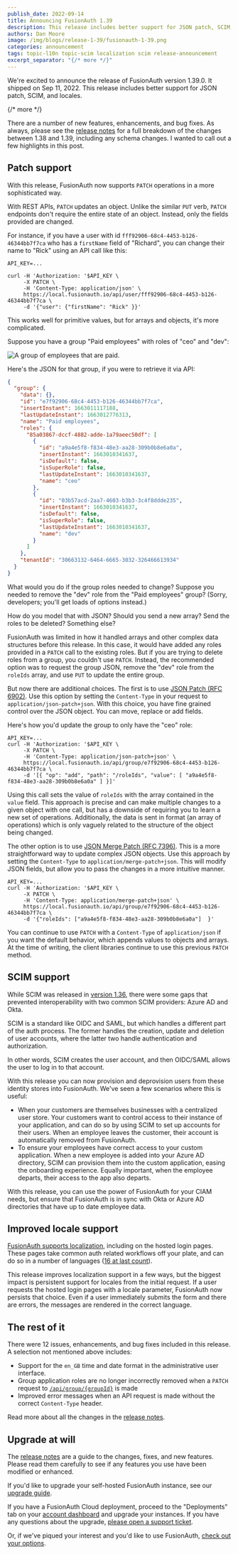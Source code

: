 ```yaml
---
publish_date: 2022-09-14 
title: Announcing FusionAuth 1.39
description: This release includes better support for JSON patch, SCIM, and locales, as well as bug fixes.
authors: Dan Moore
image: /img/blogs/release-1-39/fusionauth-1-39.png
categories: announcement
tags: topic-l10n topic-scim localization scim release-announcement
excerpt_separator: "{/* more */}"
---
```


We're excited to announce the release of FusionAuth version 1.39.0. It shipped on Sep 11, 2022. This release includes better support for JSON patch, SCIM, and locales.

{/* more */}

There are a number of new features, enhancements, and bug fixes. As always, please see the [release notes](/docs/v1/tech/release-notes#version-1-39-0) for a full breakdown of the changes between 1.38 and 1.39, including any schema changes. I wanted to call out a few highlights in this post.

## Patch support

With this release, FusionAuth now supports `PATCH` operations in a more sophisticated way.

With REST APIs, `PATCH` updates an object. Unlike the similar `PUT` verb, `PATCH` endpoints don't require the entire state of an object. Instead, only the fields provided are changed.

For instance, if you have a user with id `fff92906-68c4-4453-b126-46344bb7f7ca` who has a `firstName` field of "Richard", you can change their name to "Rick" using an API call like this:

```
API_KEY=...

curl -H 'Authorization: '$API_KEY \
     -X PATCH \
     -H 'Content-Type: application/json' \
     https://local.fusionauth.io/api/user/fff92906-68c4-4453-b126-46344bb7f7ca \
     -d '{"user": {"firstName": "Rick" }}'
```

This works well for primitive values, but for arrays and objects, it's more complicated.

Suppose you have a group "Paid employees" with roles of "ceo" and "dev":

![A group of employees that are paid.](/img/blogs/release-1-39/paid-employees-group.png)

Here's the JSON for that group, if you were to retrieve it via API:

```json
{
  "group": {
    "data": {},
    "id": "e7f92906-68c4-4453-b126-46344bb7f7ca",
    "insertInstant": 1663011117188,
    "lastUpdateInstant": 1663012776313,
    "name": "Paid employees",
    "roles": {
      "85a03867-dccf-4882-adde-1a79aeec50df": [
        {
          "id": "a9a4e5f8-f834-48e3-aa28-309b0b8e6a0a",
          "insertInstant": 1663010341637,
          "isDefault": false,
          "isSuperRole": false,
          "lastUpdateInstant": 1663010341637,
          "name": "ceo"
        },
        {
          "id": "03b57acd-2aa7-4603-b3b3-3c4f8ddde235",
          "insertInstant": 1663010341637,
          "isDefault": false,
          "isSuperRole": false,
          "lastUpdateInstant": 1663010341637,
          "name": "dev"
        }
      ]
    },
    "tenantId": "30663132-6464-6665-3032-326466613934"
  }
}
```

What would you do if the group roles needed to change? Suppose you needed to remove the "dev" role from the "Paid employees" group? (Sorry, developers; you'll get loads of options instead.)

How do you model that with JSON? Should you send a new array? Send the roles to be deleted? Something else? 

FusionAuth was limited in how it handled arrays and other complex data structures before this release. In this case, it would have added any roles provided in a `PATCH` call to the existing roles. But if you are trying to delete roles from a group, you couldn't use `PATCH`. Instead, the recommended option was to request the group JSON, remove the "dev" role from the `roleIds` array, and use `PUT` to update the entire group. 

But now there are additional choices. The first is to use [JSON Patch (RFC 6902)](https://www.rfc-editor.org/rfc/rfc6902). Use this option by setting the `Content-Type` in your request to `application/json-patch+json`. With this choice, you have fine grained control over the JSON object. You can move, replace or add fields.

Here's how you'd update the group to only have the "ceo" role:

```
API_KEY=...
curl -H 'Authorization: '$API_KEY \
     -X PATCH \
     -H 'Content-Type: application/json-patch+json' \
     https://local.fusionauth.io/api/group/e7f92906-68c4-4453-b126-46344bb7f7ca \
     -d '[{ "op": "add", "path": "/roleIds", "value": [ "a9a4e5f8-f834-48e3-aa28-309b0b8e6a0a" ] }]'
```

Using this call sets the value of `roleIds` with the array contained in the `value` field. This approach is precise and can make multiple changes to a given object with one call, but has a downside of requiring you to learn a new set of operations. Additionally, the data is sent in format (an array of operations) which is only vaguely related to the structure of the object being changed.

The other option is to use [JSON Merge Patch (RFC 7396)](https://www.rfc-editor.org/rfc/rfc7396). This is a more straightforward way to update complex JSON objects. Use this approach by setting the `Content-Type` to `application/merge-patch+json`. This will modify JSON fields, but allow you to pass the changes in a more intuitive manner.

```
API_KEY=...
curl -H 'Authorization: '$API_KEY \
     -X PATCH \
     -H 'Content-Type: application/merge-patch+json' \
     https://local.fusionauth.io/api/group/e7f92906-68c4-4453-b126-46344bb7f7ca \
     -d '{"roleIds": ["a9a4e5f8-f834-48e3-aa28-309b0b8e6a0a"]  }'
```

You can continue to use `PATCH` with a `Content-Type` of `application/json` if you want the default behavior, which appends values to objects and arrays. At the time of writing, the client libraries continue to use this previous `PATCH` method.

## SCIM support

While SCIM was released in [version 1.36](/blog/2022/04/15/announcing-fusionauth-1-36), there were some gaps that prevented interoperability with two common SCIM providers: Azure AD and Okta.

SCIM is a standard like OIDC and SAML, but which handles a different part of the auth process. The former handles the creation, update and deletion of user accounts, where the latter two handle authentication and authorization.

In other words, SCIM creates the user account, and then OIDC/SAML allows the user to log in to that account.

With this release you can now provision and deprovision users from these identity stores into FusionAuth. We've seen a few scenarios where this is useful:

* When your customers are themselves businesses with a centralized user store. Your customers want to control access to their instance of your application, and can do so by using SCIM to set up accounts for their users. When an employee leaves the customer, their account is automatically removed from FusionAuth.
* To ensure your employees have correct access to your custom application. When a new employee is added into your Azure AD directory, SCIM can provision them into the custom application, easing the onboarding experience. Equally important, when the employee departs, their access to the app also departs.

With this release, you can use the power of FusionAuth for your CIAM needs, but ensure that FusionAuth is in sync with Okta or Azure AD directories that have up to date employee data.

## Improved locale support

[FusionAuth supports localization](/docs/v1/tech/core-concepts/localization-and-internationalization), including on the hosted login pages. These pages take common auth related workflows off your plate, and can do so in a number of languages ([16 at last count](https://github.com/FusionAuth/fusionauth-localization/)).

This release improves localization support in a few ways, but the biggest impact is persistent support for locales from the initial request. If a user requests the hosted login pages with a locale parameter, FusionAuth now persists that choice. Even if a user immediately submits the form and there are errors, the messages are rendered in the correct language.

## The rest of it

There were 12 issues, enhancements, and bug fixes included in this release. A selection not mentioned above includes:

* Support for the `en_GB` time and date format in the administrative user interface.
* Group application roles are no longer incorrectly removed when a `PATCH` request to [`/api/group/{groupId}`](/docs/v1/tech/apis/groups#update-a-group) is made
* Improved error messages when an API request is made without the correct `Content-Type` header.

Read more about all the changes in the [release notes](/docs/v1/tech/release-notes#version-1-39-0).

## Upgrade at will

The [release notes](/docs/v1/tech/release-notes#version-1-39-0) are a guide to the changes, fixes, and new features. Please read them carefully to see if any features you use have been modified or enhanced.

If you'd like to upgrade your self-hosted FusionAuth instance, see our [upgrade guide](/docs/v1/tech/admin-guide/upgrade). 

If you have a FusionAuth Cloud deployment, proceed to the "Deployments" tab on your [account dashboard](https://account.fusionauth.io/account/deployment/) and upgrade your instances. If you have any questions about the upgrade, [please open a support ticket](https://account.fusionauth.io/account/support/).

Or, if we've piqued your interest and you'd like to use FusionAuth, [check out your options](/pricing).
